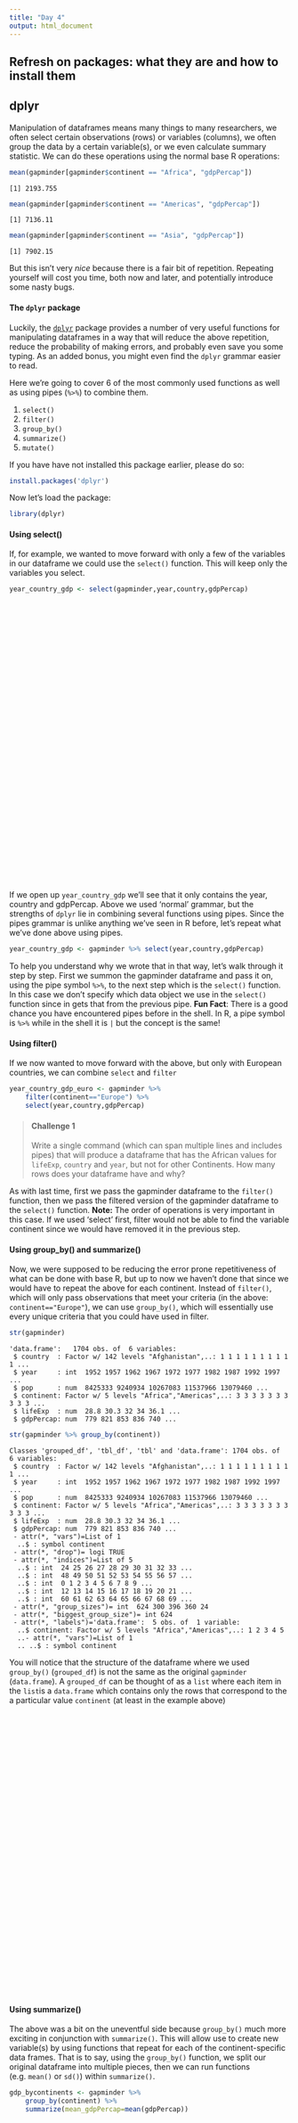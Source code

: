 ```yaml
---
title: "Day 4"
output: html_document
---
```


## Refresh on packages: what they are and how to install them

## dplyr

Manipulation of dataframes means many things to many researchers, we often select certain observations (rows) or variables (columns), we often group the data by a certain variable(s), or we even calculate summary statistic. We can do these operations using the normal base R operations:


~~~{.r}
mean(gapminder[gapminder$continent == "Africa", "gdpPercap"])
~~~



~~~{.output}
[1] 2193.755

~~~



~~~{.r}
mean(gapminder[gapminder$continent == "Americas", "gdpPercap"])
~~~



~~~{.output}
[1] 7136.11

~~~



~~~{.r}
mean(gapminder[gapminder$continent == "Asia", "gdpPercap"])
~~~



~~~{.output}
[1] 7902.15

~~~

But this isn't very *nice* because there is a fair bit of repetition. Repeating yourself will cost you time, both now and later, and potentially introduce some nasty bugs.

#### The `dplyr` package

Luckily, the [`dplyr`](https://cran.r-project.org/web/packages/dplyr/dplyr.pdf) package provides a number of very useful functions for manipulating dataframes in a way that will reduce the above repetition, reduce the probability of making errors, and probably even save you some typing. As an added bonus, you might even find the `dplyr` grammar easier to read.

Here we're going to cover 6 of the most commonly used functions as well as using pipes (`%>%`) to combine them. 

1. `select()`
2. `filter()`
3. `group_by()`
4. `summarize()`
5. `mutate()`

If you have have not installed this package earlier, please do so:


~~~{.r}
install.packages('dplyr')
~~~

Now let's load the package:


~~~{.r}
library(dplyr)
~~~

#### Using select()

If, for example, we wanted to move forward with only a few of the variables in our dataframe we could use the `select()` function. This will keep only the variables you select.


~~~{.r}
year_country_gdp <- select(gapminder,year,country,gdpPercap)
~~~

<!--html_preserve--><div id="htmlwidget-8169" style="width:504px;height:504px;" class="grViz"></div>
<script type="application/json" data-for="htmlwidget-8169">{ "x": {
 "diagram": "digraph html {\n    table1 [shape=none, margin=0,label=<\n    <TABLE BORDER=\"0\" CELLBORDER=\"0\" CELLSPACING=\"1\" CELLPADDING=\"6\">\n        <TR>\n            <TD PORT=\"f0\" BGCOLOR=\"#FF0000\" CELLPADDING=\"0\">a</TD>\n            <TD BGCOLOR=\"#FF7400\" CELLPADDING=\"0\">b</TD>\n            <TD PORT=\"f1\" BGCOLOR=\"#009999\" CELLPADDING=\"0\">c</TD>\n            <TD BGCOLOR=\"#00CC00\" CELLPADDING=\"0\">d</TD>\n        </TR>\n        \n        <TR>\n            <TD BGCOLOR=\"#FF0000\"></TD>\n            <TD BGCOLOR=\"#FF7400\"></TD>\n            <TD BGCOLOR=\"#009999\"></TD>\n            <TD BGCOLOR=\"#00CC00\"></TD>\n        </TR>\n        \n        <TR>\n            <TD BGCOLOR=\"#FF0000\"></TD>\n            <TD BGCOLOR=\"#FF7400\"></TD>\n            <TD BGCOLOR=\"#009999\"></TD>\n            <TD BGCOLOR=\"#00CC00\"></TD>\n        </TR>\n        \n        <TR>\n            <TD BGCOLOR=\"#FF0000\"></TD>\n            <TD BGCOLOR=\"#FF7400\"></TD>\n            <TD BGCOLOR=\"#009999\"></TD>\n            <TD BGCOLOR=\"#00CC00\"></TD>\n        </TR>\n    </TABLE>>];\n\n    table2 [shape=none, margin=0, label=<\n    <TABLE BORDER=\"0\" CELLBORDER=\"0\" CELLSPACING=\"1\" CELLPADDING=\"6\">\n        <TR>\n            <TD PORT=\"f0\" BGCOLOR=\"#FF0000\" CELLPADDING=\"0\">a</TD>\n            <TD PORT=\"f1\" BGCOLOR=\"#009999\" CELLPADDING=\"0\">c</TD>\n        </TR>\n        \n        <TR>\n            <TD BGCOLOR=\"#FF0000\"></TD>\n            <TD BGCOLOR=\"#009999\"></TD>\n        </TR>\n        \n        <TR>\n            <TD BGCOLOR=\"#FF0000\"></TD>\n            <TD BGCOLOR=\"#009999\"></TD>\n        </TR>\n        \n        <TR>\n            <TD BGCOLOR=\"#FF0000\"></TD>\n            <TD BGCOLOR=\"#009999\"></TD>\n        </TR>\n    </TABLE>>];\n   \n    table1:f1 -> table2:f1 \n    table1:f0 -> table2:f0\n\n    subgraph {\n        rank = same; table1; table2;\n    }\n    \n\n    labelloc=\"t\";\n    label=\"select(data.frame,a,c)\";\n}\n",
"config": {
 "engine": "dot",
"options": null 
} 
},"evals": [  ] }</script><!--/html_preserve-->

If we open up `year_country_gdp` we'll see that it only contains the year, country and gdpPercap. Above we used 'normal' grammar, but the strengths of `dplyr` lie in combining several functions using pipes. Since the pipes grammar is unlike anything we've seen in R before, let's repeat what we've done above using pipes.


~~~{.r}
year_country_gdp <- gapminder %>% select(year,country,gdpPercap)
~~~

To help you understand why we wrote that in that way, let's walk through it step by step. First we summon the gapminder dataframe and pass it on, using the pipe symbol `%>%`, to the next step which is the `select()` function. In this case we don't specify which data object we use in the `select()` function since in gets that from the previous pipe. **Fun Fact**: There is a good chance you have encountered pipes before in the shell. In R, a pipe symbol is `%>%` while in the shell it is `|` but the concept is the same!

#### Using filter()

If we now wanted to move forward with the above, but only with European countries, we can combine `select` and `filter`


~~~{.r}
year_country_gdp_euro <- gapminder %>%
    filter(continent=="Europe") %>%
    select(year,country,gdpPercap)
~~~

> #### Challenge 1 {.challenge}
>
> Write a single command (which can span multiple lines and includes pipes) that will produce a dataframe that has the African values for `lifeExp`, `country` and `year`, but not for other Continents. 
>How many rows does your dataframe have and why?
>


As with last time, first we pass the gapminder dataframe to the `filter()` function, then we pass the filtered version of the gapminder dataframe to the `select()` function. **Note:** The order of operations is very important in this case. If we used 'select' first, filter would not be able to find the variable continent since we would have removed it in the previous step.

#### Using group_by() and summarize()

Now, we were supposed to be reducing the error prone repetitiveness of what can be done with base R, but up to now we haven't done that since we would have to repeat the above for each continent. Instead of `filter()`, which will only pass observations that meet your criteria (in the above: `continent=="Europe"`), we can use `group_by()`, which will essentially use every unique criteria that you could have used in filter.


~~~{.r}
str(gapminder)
~~~



~~~{.output}
'data.frame':	1704 obs. of  6 variables:
 $ country  : Factor w/ 142 levels "Afghanistan",..: 1 1 1 1 1 1 1 1 1 1 ...
 $ year     : int  1952 1957 1962 1967 1972 1977 1982 1987 1992 1997 ...
 $ pop      : num  8425333 9240934 10267083 11537966 13079460 ...
 $ continent: Factor w/ 5 levels "Africa","Americas",..: 3 3 3 3 3 3 3 3 3 3 ...
 $ lifeExp  : num  28.8 30.3 32 34 36.1 ...
 $ gdpPercap: num  779 821 853 836 740 ...

~~~



~~~{.r}
str(gapminder %>% group_by(continent))
~~~



~~~{.output}
Classes 'grouped_df', 'tbl_df', 'tbl' and 'data.frame':	1704 obs. of  6 variables:
 $ country  : Factor w/ 142 levels "Afghanistan",..: 1 1 1 1 1 1 1 1 1 1 ...
 $ year     : int  1952 1957 1962 1967 1972 1977 1982 1987 1992 1997 ...
 $ pop      : num  8425333 9240934 10267083 11537966 13079460 ...
 $ continent: Factor w/ 5 levels "Africa","Americas",..: 3 3 3 3 3 3 3 3 3 3 ...
 $ lifeExp  : num  28.8 30.3 32 34 36.1 ...
 $ gdpPercap: num  779 821 853 836 740 ...
 - attr(*, "vars")=List of 1
  ..$ : symbol continent
 - attr(*, "drop")= logi TRUE
 - attr(*, "indices")=List of 5
  ..$ : int  24 25 26 27 28 29 30 31 32 33 ...
  ..$ : int  48 49 50 51 52 53 54 55 56 57 ...
  ..$ : int  0 1 2 3 4 5 6 7 8 9 ...
  ..$ : int  12 13 14 15 16 17 18 19 20 21 ...
  ..$ : int  60 61 62 63 64 65 66 67 68 69 ...
 - attr(*, "group_sizes")= int  624 300 396 360 24
 - attr(*, "biggest_group_size")= int 624
 - attr(*, "labels")='data.frame':	5 obs. of  1 variable:
  ..$ continent: Factor w/ 5 levels "Africa","Americas",..: 1 2 3 4 5
  ..- attr(*, "vars")=List of 1
  .. ..$ : symbol continent

~~~
You will notice that the structure of the dataframe where we used `group_by()` (`grouped_df`) is not the same as the original `gapminder` (`data.frame`). A `grouped_df` can be thought of as a `list` where each item in the `list`is a `data.frame` which contains only the rows that correspond to the a particular value `continent` (at least in the example above)

<!--html_preserve--><div id="htmlwidget-9968" style="width:504px;height:504px;" class="grViz"></div>
<script type="application/json" data-for="htmlwidget-9968">{ "x": {
 "diagram": "digraph html {\n    table1 [shape=none, margin=0,label=<\n    <TABLE BORDER=\"0\" CELLBORDER=\"0\" CELLSPACING=\"1\" CELLPADDING=\"6\">\n        <TR>\n            <TD BGCOLOR=\"#FF0000\" CELLPADDING=\"0\">a</TD>\n            <TD BGCOLOR=\"#FF7400\" CELLPADDING=\"0\">b</TD>\n            <TD BGCOLOR=\"#009999\" CELLPADDING=\"0\">c</TD>\n            <TD BGCOLOR=\"#00CC00\" CELLPADDING=\"0\">d</TD>\n        </TR>\n        \n        <TR>\n            <TD BGCOLOR=\"#FF0000\" CELLPADDING=\"0\">1</TD>\n            <TD BGCOLOR=\"#FF7400\"></TD>\n            <TD BGCOLOR=\"#009999\"></TD>\n            <TD PORT=\"f0\" BGCOLOR=\"#00CC00\"></TD>\n        </TR>\n        \n        <TR>\n            <TD BGCOLOR=\"#FF0000\" CELLPADDING=\"0\">1</TD>\n            <TD BGCOLOR=\"#FF7400\"></TD>\n            <TD BGCOLOR=\"#009999\"></TD>\n            <TD BGCOLOR=\"#00CC00\"></TD>\n        </TR>\n        \n        <TR>\n            <TD BGCOLOR=\"#FF0000\" CELLPADDING=\"0\">2</TD>\n            <TD BGCOLOR=\"#FF7400\"></TD>\n            <TD BGCOLOR=\"#009999\"></TD>\n            <TD PORT=\"f1\" BGCOLOR=\"#00CC00\"></TD>\n        </TR>\n        \n        <TR>\n            <TD BGCOLOR=\"#FF0000\" CELLPADDING=\"0\">2</TD>\n            <TD BGCOLOR=\"#FF7400\"></TD>\n            <TD BGCOLOR=\"#009999\"></TD>\n            <TD BGCOLOR=\"#00CC00\"></TD>\n        </TR>\n        \n        <TR>\n            <TD BGCOLOR=\"#FF0000\" CELLPADDING=\"0\">3</TD>\n            <TD BGCOLOR=\"#FF7400\"></TD>\n            <TD BGCOLOR=\"#009999\"></TD>\n            <TD PORT=\"f2\" BGCOLOR=\"#00CC00\"></TD>\n        </TR>\n        \n        <TR>\n            <TD BGCOLOR=\"#FF0000\" CELLPADDING=\"0\">3</TD>\n            <TD BGCOLOR=\"#FF7400\"></TD>\n            <TD BGCOLOR=\"#009999\"></TD>\n            <TD BGCOLOR=\"#00CC00\"></TD>\n        </TR>\n    </TABLE>>];\ntable2 [shape=none, margin=0,label=<\n    <TABLE BORDER=\"0\" CELLBORDER=\"0\" CELLSPACING=\"1\" CELLPADDING=\"6\">\n        <TR>\n            <TD BGCOLOR=\"#FF0000\" CELLPADDING=\"0\">a</TD>\n            <TD BGCOLOR=\"#FF7400\" CELLPADDING=\"0\">b</TD>\n            <TD BGCOLOR=\"#009999\" CELLPADDING=\"0\">c</TD>\n            <TD BGCOLOR=\"#00CC00\" CELLPADDING=\"0\">d</TD>\n        </TR>\n        \n        <TR>\n            <TD PORT=\"f0\" BGCOLOR=\"#FF0000\" CELLPADDING=\"0\">1</TD>\n            <TD BGCOLOR=\"#FF7400\"></TD>\n            <TD BGCOLOR=\"#009999\"></TD>\n            <TD BGCOLOR=\"#00CC00\"></TD>\n        </TR>\n        \n        <TR>\n            <TD BGCOLOR=\"#FF0000\" CELLPADDING=\"0\">1</TD>\n            <TD BGCOLOR=\"#FF7400\"></TD>\n            <TD BGCOLOR=\"#009999\"></TD>\n            <TD BGCOLOR=\"#00CC00\"></TD>\n        </TR>\n\n    </TABLE>>];\ntable3 [shape=none, margin=0,label=<\n    <TABLE BORDER=\"0\" CELLBORDER=\"0\" CELLSPACING=\"1\" CELLPADDING=\"6\">\n        <TR>\n            <TD BGCOLOR=\"#FF0000\" CELLPADDING=\"0\">a</TD>\n            <TD BGCOLOR=\"#FF7400\" CELLPADDING=\"0\">b</TD>\n            <TD BGCOLOR=\"#009999\" CELLPADDING=\"0\">c</TD>\n            <TD BGCOLOR=\"#00CC00\" CELLPADDING=\"0\">d</TD>\n        </TR>\n\n        <TR>\n            <TD PORT=\"f1\" BGCOLOR=\"#FF0000\" CELLPADDING=\"0\">2</TD>\n            <TD BGCOLOR=\"#FF7400\"></TD>\n            <TD BGCOLOR=\"#009999\"></TD>\n            <TD BGCOLOR=\"#00CC00\"></TD>\n        </TR>\n        \n        <TR>\n            <TD BGCOLOR=\"#FF0000\" CELLPADDING=\"0\">2</TD>\n            <TD BGCOLOR=\"#FF7400\"></TD>\n            <TD BGCOLOR=\"#009999\"></TD>\n            <TD BGCOLOR=\"#00CC00\"></TD>\n        </TR>\n    </TABLE>>];\ntable4 [shape=none, margin=0,label=<\n    <TABLE BORDER=\"0\" CELLBORDER=\"0\" CELLSPACING=\"1\" CELLPADDING=\"6\">\n        <TR>\n            <TD BGCOLOR=\"#FF0000\" CELLPADDING=\"0\">a</TD>\n            <TD BGCOLOR=\"#FF7400\" CELLPADDING=\"0\">b</TD>\n            <TD BGCOLOR=\"#009999\" CELLPADDING=\"0\">c</TD>\n            <TD BGCOLOR=\"#00CC00\" CELLPADDING=\"0\">d</TD>\n        </TR>\n        \n        <TR>\n            <TD PORT=\"f2\" BGCOLOR=\"#FF0000\" CELLPADDING=\"0\">3</TD>\n            <TD BGCOLOR=\"#FF7400\"></TD>\n            <TD BGCOLOR=\"#009999\"></TD>\n            <TD BGCOLOR=\"#00CC00\"></TD>\n        </TR>\n        \n        <TR>\n            <TD BGCOLOR=\"#FF0000\" CELLPADDING=\"0\">3</TD>\n            <TD BGCOLOR=\"#FF7400\"></TD>\n            <TD BGCOLOR=\"#009999\"></TD>\n            <TD BGCOLOR=\"#00CC00\"></TD>\n        </TR>\n    </TABLE>>];\n\n   \n   \n    table1:f0 -> table2:f0 \n    table1:f1 -> table3:f1\n    table1:f2 -> table4:f2\n\n    subgraph {\n        rank = same; table1; table2; table3 ;table4;\n    }\n    subgraph {\n        table2\n        table3\n        table4\n    }\n\n    labelloc=\"t\";\n    label=\"gapminder %>% group_by(a)\";\n}\n",
"config": {
 "engine": "dot",
"options": null 
} 
},"evals": [  ] }</script><!--/html_preserve-->
#### Using summarize()

The above was a bit on the uneventful side because `group_by()` much more exciting in conjunction with `summarize()`. This will allow use to create new variable(s) by using functions that repeat for each of the continent-specific data frames. That is to say, using the `group_by()` function, we split our original dataframe into multiple pieces, then we can run functions (e.g. `mean()` or `sd()`) within `summarize()`.


~~~{.r}
gdp_bycontinents <- gapminder %>%
    group_by(continent) %>%
    summarize(mean_gdpPercap=mean(gdpPercap))
~~~

<!--html_preserve--><div id="htmlwidget-1806" style="width:504px;height:504px;" class="grViz"></div>
<script type="application/json" data-for="htmlwidget-1806">{ "x": {
 "diagram": "digraph html {\n    table1 [shape=none, margin=0,label=<\n    <TABLE BORDER=\"0\" CELLBORDER=\"0\" CELLSPACING=\"1\" CELLPADDING=\"6\">\n        <TR>\n            <TD BGCOLOR=\"#FF0000\" CELLPADDING=\"0\">a</TD>\n            <TD BGCOLOR=\"#FF7400\" CELLPADDING=\"0\">b</TD>\n            <TD BGCOLOR=\"#009999\" CELLPADDING=\"0\">c</TD>\n            <TD BGCOLOR=\"#00CC00\" CELLPADDING=\"0\">d</TD>\n        </TR>\n        \n        <TR>\n            <TD BGCOLOR=\"#FF0000\" CELLPADDING=\"0\">1</TD>\n            <TD BGCOLOR=\"#FF7400\"></TD>\n            <TD BGCOLOR=\"#009999\"></TD>\n            <TD PORT=\"f0\" BGCOLOR=\"#00CC00\"></TD>\n        </TR>\n        \n        <TR>\n            <TD BGCOLOR=\"#FF0000\" CELLPADDING=\"0\">1</TD>\n            <TD BGCOLOR=\"#FF7400\"></TD>\n            <TD BGCOLOR=\"#009999\"></TD>\n            <TD BGCOLOR=\"#00CC00\"></TD>\n        </TR>\n        \n        <TR>\n            <TD BGCOLOR=\"#FF0000\" CELLPADDING=\"0\">2</TD>\n            <TD BGCOLOR=\"#FF7400\"></TD>\n            <TD BGCOLOR=\"#009999\"></TD>\n            <TD PORT=\"f1\" BGCOLOR=\"#00CC00\"></TD>\n        </TR>\n        \n        <TR>\n            <TD BGCOLOR=\"#FF0000\" CELLPADDING=\"0\">2</TD>\n            <TD BGCOLOR=\"#FF7400\"></TD>\n            <TD BGCOLOR=\"#009999\"></TD>\n            <TD BGCOLOR=\"#00CC00\"></TD>\n        </TR>\n        \n        <TR>\n            <TD BGCOLOR=\"#FF0000\" CELLPADDING=\"0\">3</TD>\n            <TD BGCOLOR=\"#FF7400\"></TD>\n            <TD BGCOLOR=\"#009999\"></TD>\n            <TD PORT=\"f2\" BGCOLOR=\"#00CC00\"></TD>\n        </TR>\n        \n        <TR>\n            <TD BGCOLOR=\"#FF0000\" CELLPADDING=\"0\">3</TD>\n            <TD BGCOLOR=\"#FF7400\"></TD>\n            <TD BGCOLOR=\"#009999\"></TD>\n            <TD BGCOLOR=\"#00CC00\"></TD>\n        </TR>\n    </TABLE>>];\n\ntable2 [shape=none, margin=0,label=<\n    <TABLE BORDER=\"0\" CELLBORDER=\"0\" CELLSPACING=\"1\" CELLPADDING=\"6\">\n        <TR>\n            <TD PORT=\"f0\" BGCOLOR=\"#FF0000\" CELLPADDING=\"0\">a</TD>\n            <TD BGCOLOR=\"#FF7400\" CELLPADDING=\"0\">b</TD>\n            <TD BGCOLOR=\"#009999\" CELLPADDING=\"0\">c</TD>\n            <TD BGCOLOR=\"#00CC00\" CELLPADDING=\"0\">d</TD>\n        </TR>\n        \n        <TR>\n            <TD BGCOLOR=\"#FF0000\" CELLPADDING=\"0\">1</TD>\n            <TD BGCOLOR=\"#FF7400\"></TD>\n            <TD BGCOLOR=\"#009999\"></TD>\n            <TD BGCOLOR=\"#00CC00\"></TD>\n        </TR>\n        \n        <TR>\n            <TD PORT=\"f3\" BGCOLOR=\"#FF0000\" CELLPADDING=\"0\">1</TD>\n            <TD BGCOLOR=\"#FF7400\"></TD>\n            <TD BGCOLOR=\"#009999\"></TD>\n            <TD BGCOLOR=\"#00CC00\"></TD>\n        </TR>\n\n    </TABLE>>];\n\ntable3 [shape=none, margin=0,label=<\n    <TABLE BORDER=\"0\" CELLBORDER=\"0\" CELLSPACING=\"1\" CELLPADDING=\"6\">\n        <TR>\n            <TD PORT=\"f1\" BGCOLOR=\"#FF0000\" CELLPADDING=\"0\">a</TD>\n            <TD BGCOLOR=\"#FF7400\" CELLPADDING=\"0\">b</TD>\n            <TD BGCOLOR=\"#009999\" CELLPADDING=\"0\">c</TD>\n            <TD BGCOLOR=\"#00CC00\" CELLPADDING=\"0\">d</TD>\n        </TR>\n\n        <TR>\n            <TD BGCOLOR=\"#FF0000\" CELLPADDING=\"0\">2</TD>\n            <TD BGCOLOR=\"#FF7400\"></TD>\n            <TD BGCOLOR=\"#009999\"></TD>\n            <TD BGCOLOR=\"#00CC00\"></TD>\n        </TR>\n        \n        <TR>\n            <TD PORT=\"f3\" BGCOLOR=\"#FF0000\" CELLPADDING=\"0\">2</TD>\n            <TD BGCOLOR=\"#FF7400\"></TD>\n            <TD BGCOLOR=\"#009999\"></TD>\n            <TD BGCOLOR=\"#00CC00\"></TD>\n        </TR>\n    </TABLE>>];\n\ntable4 [shape=none, margin=0,label=<\n    <TABLE BORDER=\"0\" CELLBORDER=\"0\" CELLSPACING=\"1\" CELLPADDING=\"6\">\n        <TR>\n            <TD PORT=\"f2\" BGCOLOR=\"#FF0000\" CELLPADDING=\"0\">a</TD>\n            <TD BGCOLOR=\"#FF7400\" CELLPADDING=\"0\">b</TD>\n            <TD BGCOLOR=\"#009999\" CELLPADDING=\"0\">c</TD>\n            <TD BGCOLOR=\"#00CC00\" CELLPADDING=\"0\">d</TD>\n        </TR>\n        \n        <TR>\n            <TD BGCOLOR=\"#FF0000\" CELLPADDING=\"0\">3</TD>\n            <TD BGCOLOR=\"#FF7400\"></TD>\n            <TD BGCOLOR=\"#009999\"></TD>\n            <TD BGCOLOR=\"#00CC00\"></TD>\n        </TR>\n        \n        <TR>\n            <TD PORT=\"f3\" BGCOLOR=\"#FF0000\" CELLPADDING=\"0\">3</TD>\n            <TD BGCOLOR=\"#FF7400\"></TD>\n            <TD BGCOLOR=\"#009999\"></TD>\n            <TD BGCOLOR=\"#00CC00\"></TD>\n        </TR>\n    </TABLE>>];\n\n    table5 [shape=none, margin=0,label=<\n    <TABLE BORDER=\"0\" CELLBORDER=\"0\" CELLSPACING=\"1\" CELLPADDING=\"6\">\n        <TR>\n            <TD BGCOLOR=\"#FF0000\" CELLPADDING=\"0\">a</TD>\n            <TD BGCOLOR=\"#FF7400\" CELLPADDING=\"0\">mean_b</TD>\n        </TR>\n        \n        <TR>\n            <TD PORT=\"f0\" BGCOLOR=\"#FF0000\" CELLPADDING=\"0\">1</TD>\n            <TD BGCOLOR=\"#FF7400\"></TD>\n        </TR>\n       \n        <TR>\n            <TD PORT=\"f1\" BGCOLOR=\"#FF0000\" CELLPADDING=\"0\">2</TD>\n            <TD BGCOLOR=\"#FF7400\"></TD>\n        </TR>\n        \n        <TR>\n            <TD PORT=\"f2\" BGCOLOR=\"#FF0000\" CELLPADDING=\"0\">3</TD>\n            <TD BGCOLOR=\"#FF7400\"></TD>\n        </TR>\n        \n    </TABLE>>];\n   \n   \n    table1:f0 -> table2:f0 \n    table1:f1 -> table3:f1\n    table1:f2 -> table4:f2\n    table2:f3 -> table5:f0 \n    table3:f3 -> table5:f1\n    table4:f3 -> table5:f2\n    subgraph {\n        rank = same; table1; table2; table3 ; table4;\n    }\n    subgraph {\n        table2\n        table3\n        table4\n    }\n\n    labelloc=\"t\";\n    label=\"gapminder %>% group_by(a) %>% summarize(mean_b=mean(b))\";\n}\n",
"config": {
 "engine": "dot",
"options": null 
} 
},"evals": [  ] }</script><!--/html_preserve-->

That allowed us to calculate the mean gdpPercap for each continent, but it gets even better.

> #### Challenge 2 {.challenge}
>
> Calculate the average life expectancy per country. Which had the longest life expectancy and which had the shortest life expectancy?
>

The function `group_by()` allows us to group by multiple variables. Let's group by `year` and `continent`



~~~{.r}
gdp_bycontinents_byyear <- gapminder %>%
    group_by(continent,year) %>%
    summarize(mean_gdpPercap=mean(gdpPercap))
~~~

That is already quite powerful, but it gets even better! You're not limited to defining 1 new variable in `summarize()`.


~~~{.r}
gdp_pop_bycontinents_byyear <- gapminder %>%
    group_by(continent,year) %>%
    summarize(mean_gdpPercap=mean(gdpPercap),
              sd_gdpPercap=sd(gdpPercap),
              mean_pop=mean(pop),
              sd_pop=sd(pop))
~~~

#### Using mutate()

We can also create new variables prior to (or even after) summarizing information using `mutate()`.

~~~{.r}
gdp_pop_bycontinents_byyear <- gapminder %>%
    mutate(gdp_billion=gdpPercap*pop/10^9) %>%
    group_by(continent,year) %>%
    summarize(mean_gdpPercap=mean(gdpPercap),
              sd_gdpPercap=sd(gdpPercap),
              mean_pop=mean(pop),
              sd_pop=sd(pop),
              mean_pop=mean(pop),
              sd_pop=sd(pop))
~~~






> #### Advanced Challenge {.challenge}
> Calculate the average life expectancy in 2002 of 2 randomly selected countries for each continent. Then arrange the continent names in reverse order.
> **Hint:** Use the `dplyr` functions `arrange()` and `sample_n()`, they have similar syntax to other dplyr functions.
>

> #### Solution to Challenge 1 {.challenge}
>
>~~~{.r}
>year_country_lifeExp_Africa <- gapminder %>%
>                            filter(continent=="Africa") %>%
>                            select(year,country,lifeExp)
>~~~

> #### Solution to Challenge 2 {.challenge}
>
>~~~{.r}
>lifeExp_bycountry <- gapminder %>%
>    group_by(country) %>%
>    summarize(mean_lifeExp=mean(lifeExp))
>~~~

> #### Solution to Advanced Challenge {.challenge}
>
>~~~{.r}
>lifeExp_2countries_bycontinents <- gapminder %>% 
>    filter(year==2002) %>%
>    group_by(continent) %>%
>    sample_n(2) %>%
>    summarize(mean_lifeExp=mean(lifeExp)) %>%
>    arrange(desc(mean_lifeExp))
>~~~

#### Other great resources
[Data Wrangling Cheat sheet](https://www.rstudio.com/wp-content/uploads/2015/02/data-wrangling-cheatsheet.pdf)
[Introduction to dplyr](https://cran.rstudio.com/web/packages/dplyr/vignettes/introduction.html)

## tidyr

Researchers often want to manipulate their data from the 'wide' to the 'long' format, or vice-versa. The 'long' format is where:

 - each column is a variable
 - each row is an observation

In the 'long' format, you usually have 1 column for the observed variable and the other columns are ID variables.


For the 'wide' format each row is often a site/subject/patient and you have multiple observation variables containing the same type of data. These can be either repeated observations over time, or observation of multiple variables (or a mix of both). You may find data input may be simpler or some other applications may prefer the 'wide' format. However, many of `R`'s functions have been designed assuming you have 'long' format data. This tutorial will help you efficiently transform your data regardless of original format.


<!--html_preserve--><div id="htmlwidget-9753" style="width:504px;height:504px;" class="grViz"></div>
<script type="application/json" data-for="htmlwidget-9753">{ "x": {
 "diagram": "digraph html {\n\n    table1 [shape=none, margin=0, label=<\n       <TABLE BORDER=\"0\" CELLBORDER=\"0\" CELLSPACING=\"1\" CELLPADDING=\"6\">\n        <TR>\n            <TD BGCOLOR=\"#FF0000\" CELLPADDING=\"0\">ID</TD>\n            <TD BGCOLOR=\"#FF7400\" CELLPADDING=\"0\">a1</TD>\n            <TD BGCOLOR=\"#009999\" CELLPADDING=\"0\">a2</TD>\n            <TD BGCOLOR=\"#00CC00\" CELLPADDING=\"0\">a3</TD>\n        </TR>\n        \n        <TR>\n            <TD BGCOLOR=\"#FF0000\"></TD>\n            <TD BGCOLOR=\"#FF7400\"></TD>\n            <TD BGCOLOR=\"#009999\"></TD>\n            <TD BGCOLOR=\"#00CC00\"></TD>\n        </TR>\n        \n        <TR>\n            <TD BGCOLOR=\"#FF0000\"></TD>\n            <TD BGCOLOR=\"#FF7400\"></TD>\n            <TD BGCOLOR=\"#009999\"></TD>\n            <TD BGCOLOR=\"#00CC00\"></TD>\n        </TR>\n        \n        <TR>\n            <TD BGCOLOR=\"#FF0000\"></TD>\n            <TD BGCOLOR=\"#FF7400\"></TD>\n            <TD BGCOLOR=\"#009999\"></TD>\n            <TD BGCOLOR=\"#00CC00\"></TD>\n        </TR>\n    </TABLE>>];\n\ntable2 [shape=none, margin=0,label=<\n    <TABLE BORDER=\"0\" CELLBORDER=\"0\" CELLSPACING=\"1\" CELLPADDING=\"6\">\n        <TR>\n            <TD BGCOLOR=\"#FF0000\" CELLPADDING=\"0\">ID</TD>\n            <TD BGCOLOR=\"#FF0000\" CELLPADDING=\"0\">ID2</TD>\n            <TD BGCOLOR=\"#FF0000\" CELLPADDING=\"0\">A</TD>\n        </TR>\n        \n        <TR>\n            <TD BGCOLOR=\"#FF0000\">1</TD>\n            <TD BGCOLOR=\"#FF7400\">a1</TD>\n            <TD BGCOLOR=\"#FF7400\"></TD>\n        </TR>\n        \n        <TR>\n            <TD BGCOLOR=\"#FF0000\">2</TD>\n            <TD BGCOLOR=\"#FF7400\">a1</TD>\n            <TD BGCOLOR=\"#FF7400\"></TD>\n        </TR>\n        \n        <TR>\n            <TD BGCOLOR=\"#FF0000\">3</TD>\n            <TD BGCOLOR=\"#FF7400\">a1</TD>\n            <TD BGCOLOR=\"#FF7400\"></TD>\n        </TR>\n\n        <TR>\n            <TD BGCOLOR=\"#FF0000\">1</TD>\n            <TD BGCOLOR=\"#009999\">a2</TD>\n            <TD BGCOLOR=\"#009999\"></TD>\n        </TR>\n        \n        <TR>\n            <TD BGCOLOR=\"#FF0000\">2</TD>\n            <TD BGCOLOR=\"#009999\">a2</TD>\n            <TD BGCOLOR=\"#009999\"></TD>\n        </TR>\n        \n        <TR>\n            <TD BGCOLOR=\"#FF0000\">3</TD>\n            <TD BGCOLOR=\"#009999\">a2</TD>\n            <TD BGCOLOR=\"#009999\"></TD>\n        </TR>\n\n        <TR>\n            <TD BGCOLOR=\"#FF0000\">1</TD>\n            <TD BGCOLOR=\"#00CC00\">a3</TD>\n            <TD BGCOLOR=\"#00CC00\"></TD>\n        </TR>\n        \n        <TR>\n            <TD BGCOLOR=\"#FF0000\">2</TD>\n            <TD BGCOLOR=\"#00CC00\">a3</TD>\n            <TD BGCOLOR=\"#00CC00\"></TD>\n        </TR>\n        \n        <TR>\n            <TD BGCOLOR=\"#FF0000\">3</TD>\n            <TD BGCOLOR=\"#00CC00\">a3</TD>\n            <TD BGCOLOR=\"#00CC00\"></TD>\n        </TR>\n    </TABLE>>];\n   \n    subgraph {\n        rank = same; table1; table2;\n    }\n    \n\n    labelloc=\"t\";\n    label=\"wide      vs      long\";\n}\n",
"config": {
 "engine": "dot",
"options": null 
} 
},"evals": [  ] }</script><!--/html_preserve-->

These data formats mainly affect readability. For humans, the wide format is often more intuitive since we can often see more of the data on the screen due to it's shape. However, the long format is more machine readable and is closer to the formating of databases. The ID variables in our dataframes are similar to the fields in a database and observed variables are like the database values.

###Getting started
First install the packages if you haven't already done so (you probably installed dplyr in the previous lesson):

~~~{.r}
#install.packages("tidyr")
#install.packages("dplyr")
~~~

Load the packages

~~~{.r}
library("tidyr")
library("dplyr")
~~~

First, lets look at the structure of our original gapminder dataframe:

~~~{.r}
str(gapminder)
~~~



~~~{.output}
'data.frame':	1704 obs. of  6 variables:
 $ country  : chr  "Afghanistan" "Afghanistan" "Afghanistan" "Afghanistan" ...
 $ year     : int  1952 1957 1962 1967 1972 1977 1982 1987 1992 1997 ...
 $ pop      : num  8425333 9240934 10267083 11537966 13079460 ...
 $ continent: chr  "Asia" "Asia" "Asia" "Asia" ...
 $ lifeExp  : num  28.8 30.3 32 34 36.1 ...
 $ gdpPercap: num  779 821 853 836 740 ...

~~~

> #### Challenge 1 {.challenge}
>
> Is gapminder a purely long, purely wide, or some intermediate format?
>

Sometimes, as with the gapminder dataset, we have multiple types of observed data. It is somewhere in between the purely 'long' and 'wide' data formats. We have 3 "ID variables" (`continent`, `country`, `year`) and 3 "Observation variables" (`pop`,`lifeExp`,`gdpPercap`). I usually prefer my data in this intermediate format in most cases despite not having ALL observations in 1 column given that all 3 observation variables have different units. There are few operations that would need us to stretch out this dataframe any longer (i.e. 4 ID variables and 1 Observation variable).

While using many of the functions in R, which are often vector based, you usually do not want to do mathematical operations on values with different units. For example, using the purely long format, a single mean for all of the values of population, life expectancy, and GDP would not be meaningful since it would return the mean of values with 3 incompatible units. The solution is that we first manipulate the data either by grouping (see the lesson on `dplyr`), or we change the structure of the dataframe.
**Note:** Some plotting functions in R actually work better in the wide format data.

#### From wide to long format with gather()
Until now, we've been using the nicely formatted original gapminder dataset, but 'real' data (i.e. our own research data) will never be so well organized. Here let's start with the wide format version of the gapminder dataset.


~~~{.r}
str(gap_wide)
~~~



~~~{.output}
'data.frame':	142 obs. of  38 variables:
 $ continent     : chr  "Africa" "Africa" "Africa" "Africa" ...
 $ country       : chr  "Algeria" "Angola" "Benin" "Botswana" ...
 $ gdpPercap_1952: num  2449 3521 1063 851 543 ...
 $ gdpPercap_1957: num  3014 3828 960 918 617 ...
 $ gdpPercap_1962: num  2551 4269 949 984 723 ...
 $ gdpPercap_1967: num  3247 5523 1036 1215 795 ...
 $ gdpPercap_1972: num  4183 5473 1086 2264 855 ...
 $ gdpPercap_1977: num  4910 3009 1029 3215 743 ...
 $ gdpPercap_1982: num  5745 2757 1278 4551 807 ...
 $ gdpPercap_1987: num  5681 2430 1226 6206 912 ...
 $ gdpPercap_1992: num  5023 2628 1191 7954 932 ...
 $ gdpPercap_1997: num  4797 2277 1233 8647 946 ...
 $ gdpPercap_2002: num  5288 2773 1373 11004 1038 ...
 $ gdpPercap_2007: num  6223 4797 1441 12570 1217 ...
 $ lifeExp_1952  : num  43.1 30 38.2 47.6 32 ...
 $ lifeExp_1957  : num  45.7 32 40.4 49.6 34.9 ...
 $ lifeExp_1962  : num  48.3 34 42.6 51.5 37.8 ...
 $ lifeExp_1967  : num  51.4 36 44.9 53.3 40.7 ...
 $ lifeExp_1972  : num  54.5 37.9 47 56 43.6 ...
 $ lifeExp_1977  : num  58 39.5 49.2 59.3 46.1 ...
 $ lifeExp_1982  : num  61.4 39.9 50.9 61.5 48.1 ...
 $ lifeExp_1987  : num  65.8 39.9 52.3 63.6 49.6 ...
 $ lifeExp_1992  : num  67.7 40.6 53.9 62.7 50.3 ...
 $ lifeExp_1997  : num  69.2 41 54.8 52.6 50.3 ...
 $ lifeExp_2002  : num  71 41 54.4 46.6 50.6 ...
 $ lifeExp_2007  : num  72.3 42.7 56.7 50.7 52.3 ...
 $ pop_1952      : num  9279525 4232095 1738315 442308 4469979 ...
 $ pop_1957      : num  10270856 4561361 1925173 474639 4713416 ...
 $ pop_1962      : num  11000948 4826015 2151895 512764 4919632 ...
 $ pop_1967      : num  12760499 5247469 2427334 553541 5127935 ...
 $ pop_1972      : num  14760787 5894858 2761407 619351 5433886 ...
 $ pop_1977      : num  17152804 6162675 3168267 781472 5889574 ...
 $ pop_1982      : num  20033753 7016384 3641603 970347 6634596 ...
 $ pop_1987      : num  23254956 7874230 4243788 1151184 7586551 ...
 $ pop_1992      : num  26298373 8735988 4981671 1342614 8878303 ...
 $ pop_1997      : num  29072015 9875024 6066080 1536536 10352843 ...
 $ pop_2002      : int  31287142 10866106 7026113 1630347 12251209 7021078 15929988 4048013 8835739 614382 ...
 $ pop_2007      : int  33333216 12420476 8078314 1639131 14326203 8390505 17696293 4369038 10238807 710960 ...

~~~

<!--html_preserve--><div id="htmlwidget-3520" style="width:504px;height:504px;" class="grViz"></div>
<script type="application/json" data-for="htmlwidget-3520">{ "x": {
 "diagram": "digraph html {\n\n    table1 [shape=none, margin=0, label=<\n       <TABLE BORDER=\"0\" CELLBORDER=\"0\" CELLSPACING=\"1\" CELLPADDING=\"6\">\n        <TR>\n            <TD BGCOLOR=\"#FF0000\" CELLPADDING=\"0\">continent</TD>\n            <TD BGCOLOR=\"#FF0000\" CELLPADDING=\"0\">country</TD>\n            <TD BGCOLOR=\"#FF0000\" CELLPADDING=\"0\">gdpPercap_1952</TD>\n            <TD BGCOLOR=\"#FF0000\" CELLPADDING=\"0\">gdpPercap_1957</TD>\n            <TD BGCOLOR=\"#FF0000\" CELLPADDING=\"0\">gdpPercap_...</TD>\n            <TD BGCOLOR=\"#FF0000\" CELLPADDING=\"0\">lifeExp_1952</TD>\n            <TD BGCOLOR=\"#FF0000\" CELLPADDING=\"0\">lifeExp_1957</TD>\n            <TD BGCOLOR=\"#FF0000\" CELLPADDING=\"0\">lifeExp_...</TD>\n            <TD BGCOLOR=\"#FF0000\" CELLPADDING=\"0\">pop_1952</TD>\n            <TD BGCOLOR=\"#FF0000\" CELLPADDING=\"0\">pop_1957</TD>\n            <TD BGCOLOR=\"#FF0000\" CELLPADDING=\"0\">pop_...</TD>\n        </TR>\n        \n        <TR>\n            <TD BGCOLOR=\"#218C8D\" CELLPADDING=\"0\">Africa</TD>\n            <TD BGCOLOR=\"#6CCECB\" CELLPADDING=\"0\">Algeria</TD>\n            <TD BGCOLOR=\"#F9E559\" ></TD>\n            <TD BGCOLOR=\"#F9E559\" ></TD>\n            <TD BGCOLOR=\"#F9E559\" ></TD>\n            <TD BGCOLOR=\"#EF7126\" ></TD>\n            <TD BGCOLOR=\"#EF7126\" ></TD>\n            <TD BGCOLOR=\"#EF7126\" ></TD>\n            <TD BGCOLOR=\"#8EDC9D\" ></TD>\n            <TD BGCOLOR=\"#8EDC9D\" ></TD>\n            <TD BGCOLOR=\"#8EDC9D\" ></TD>\n        </TR>\n        \n        <TR>\n            <TD BGCOLOR=\"#218C8D\" CELLPADDING=\"0\">Africa</TD>\n            <TD BGCOLOR=\"#6CCECB\" CELLPADDING=\"0\">Angola</TD>\n            <TD BGCOLOR=\"#F9E559\" ></TD>\n            <TD BGCOLOR=\"#F9E559\" ></TD>\n            <TD BGCOLOR=\"#F9E559\" ></TD>\n            <TD BGCOLOR=\"#EF7126\" ></TD>\n            <TD BGCOLOR=\"#EF7126\" ></TD>\n            <TD BGCOLOR=\"#EF7126\" ></TD>\n            <TD BGCOLOR=\"#8EDC9D\" ></TD>\n            <TD BGCOLOR=\"#8EDC9D\" ></TD>\n            <TD BGCOLOR=\"#8EDC9D\" ></TD>\n        </TR>\n        \n        <TR>\n            <TD BGCOLOR=\"#218C8D\" CELLPADDING=\"0\">...</TD>\n            <TD BGCOLOR=\"#6CCECB\" CELLPADDING=\"0\">...</TD>\n            <TD BGCOLOR=\"#F9E559\" ></TD>\n            <TD BGCOLOR=\"#F9E559\" ></TD>\n            <TD BGCOLOR=\"#F9E559\" ></TD>\n            <TD BGCOLOR=\"#EF7126\" ></TD>\n            <TD BGCOLOR=\"#EF7126\" ></TD>\n            <TD BGCOLOR=\"#EF7126\" ></TD>\n            <TD BGCOLOR=\"#8EDC9D\" ></TD>\n            <TD BGCOLOR=\"#8EDC9D\" ></TD>\n            <TD BGCOLOR=\"#8EDC9D\" ></TD>\n        </TR>\n    </TABLE>>];\n\n    labelloc=\"t\";\n    label=\"wide format\";\n}\n",
"config": {
 "engine": "dot",
"options": null 
} 
},"evals": [  ] }</script><!--/html_preserve-->

The first step towards getting our nice intermediate data format is to first convert from the wide to the long format. The `tidyr` function `gather()` will 'gather' your observation variables into a single variable.


~~~{.r}
gap_long <- gap_wide %>% gather(obstype_year,obs_values,starts_with('pop'),starts_with('lifeExp'),starts_with('gdpPercap'))
str(gap_long)
~~~



~~~{.output}
'data.frame':	5112 obs. of  4 variables:
 $ continent   : chr  "Africa" "Africa" "Africa" "Africa" ...
 $ country     : chr  "Algeria" "Angola" "Benin" "Botswana" ...
 $ obstype_year: Factor w/ 36 levels "pop_1952","pop_1957",..: 1 1 1 1 1 1 1 1 1 1 ...
 $ obs_values  : num  9279525 4232095 1738315 442308 4469979 ...

~~~

Here we have used piping syntax which is similar to what we were doing in the previous lesson with dplyr. In fact, these are compatible and you can use a mix of tidyr and dplyr functions by piping them together

Inside `gather()` we first name the new column for the new ID variable (`obstype_year`), the name for the new amalgamated observation variable (`obs_value`), then the names of the old observation variable. We could have typed out all the observation variables, but as in the `select()` function (see `dplyr` lesson), we can use the `starts_with()` argument to select all variables that starts with the desired character sring. Gather also allows the alternative syntax of using the `-` symbol to identify which variables are not to be gathered (i.e. ID variables)

<!--html_preserve--><div id="htmlwidget-3286" style="width:504px;height:504px;" class="grViz"></div>
<script type="application/json" data-for="htmlwidget-3286">{ "x": {
 "diagram": "digraph html {\n\n    table1 [shape=none, margin=0, label=<\n       <TABLE BORDER=\"0\" CELLBORDER=\"0\" CELLSPACING=\"1\" CELLPADDING=\"6\">\n        <TR>\n            <TD BGCOLOR=\"#FF0000\" CELLPADDING=\"0\">continent</TD>\n            <TD BGCOLOR=\"#FF0000\" CELLPADDING=\"0\">country</TD>\n            <TD BGCOLOR=\"#FF0000\" CELLPADDING=\"0\">obstype_year</TD>\n            <TD BGCOLOR=\"#FF0000\" CELLPADDING=\"0\">obs_value</TD>\n        </TR>\n        \n        <TR>\n            <TD BGCOLOR=\"#218C8D\" CELLPADDING=\"0\">Africa</TD>\n            <TD BGCOLOR=\"#6CCECB\" CELLPADDING=\"0\">Algeria</TD>\n            <TD BGCOLOR=\"#FF0000\" CELLPADDING=\"0\">gdpPercap_1952</TD>\n            <TD BGCOLOR=\"#F9E559\" ></TD>\n        </TR>\n\n        <TR>\n            <TD BGCOLOR=\"#218C8D\" CELLPADDING=\"0\">Africa</TD>\n            <TD BGCOLOR=\"#6CCECB\" CELLPADDING=\"0\">Algeria</TD>\n            <TD BGCOLOR=\"#FF0000\" CELLPADDING=\"0\">gdpPercap_1957</TD>\n            <TD BGCOLOR=\"#F9E559\" ></TD>\n        </TR>\n\n        <TR>\n            <TD BGCOLOR=\"#218C8D\" CELLPADDING=\"0\">Africa</TD>\n            <TD BGCOLOR=\"#6CCECB\" CELLPADDING=\"0\">Algeria</TD>\n            <TD BGCOLOR=\"#FF0000\" CELLPADDING=\"0\">gdpPercap_...</TD>\n            <TD BGCOLOR=\"#F9E559\" ></TD>\n        </TR>\n\n        <TR>\n            <TD BGCOLOR=\"#218C8D\" CELLPADDING=\"0\">Africa</TD>\n            <TD BGCOLOR=\"#6CCECB\" CELLPADDING=\"0\">Algeria</TD>\n            <TD BGCOLOR=\"#FF0000\" CELLPADDING=\"0\">lifeExp_1952</TD>\n            <TD BGCOLOR=\"#EF7126\" ></TD>\n        </TR>\n\n        <TR>\n            <TD BGCOLOR=\"#218C8D\" CELLPADDING=\"0\">Africa</TD>\n            <TD BGCOLOR=\"#6CCECB\" CELLPADDING=\"0\">Algeria</TD>\n            <TD BGCOLOR=\"#FF0000\" CELLPADDING=\"0\">lifeExp_1957</TD>\n            <TD BGCOLOR=\"#EF7126\" ></TD>\n        </TR>\n\n        <TR>\n            <TD BGCOLOR=\"#218C8D\" CELLPADDING=\"0\">Africa</TD>\n            <TD BGCOLOR=\"#6CCECB\" CELLPADDING=\"0\">Algeria</TD>\n            <TD BGCOLOR=\"#FF0000\" CELLPADDING=\"0\">lifeExp_...</TD>\n            <TD BGCOLOR=\"#EF7126\" ></TD>\n        </TR>\n\n        <TR>\n            <TD BGCOLOR=\"#218C8D\" CELLPADDING=\"0\">Africa</TD>\n            <TD BGCOLOR=\"#6CCECB\" CELLPADDING=\"0\">Algeria</TD>\n            <TD BGCOLOR=\"#FF0000\" CELLPADDING=\"0\">pop_1952</TD>\n            <TD BGCOLOR=\"#8EDC9D\" ></TD>\n        </TR>\n\n        <TR>\n            <TD BGCOLOR=\"#218C8D\" CELLPADDING=\"0\">Africa</TD>\n            <TD BGCOLOR=\"#6CCECB\" CELLPADDING=\"0\">Algeria</TD>\n            <TD BGCOLOR=\"#FF0000\" CELLPADDING=\"0\">pop_1957</TD>\n            <TD BGCOLOR=\"#8EDC9D\" ></TD>\n        </TR>\n\n        <TR>\n            <TD BGCOLOR=\"#218C8D\" CELLPADDING=\"0\">Africa</TD>\n            <TD BGCOLOR=\"#6CCECB\" CELLPADDING=\"0\">Algeria</TD>\n            <TD BGCOLOR=\"#FF0000\" CELLPADDING=\"0\">pop_...</TD>\n            <TD BGCOLOR=\"#8EDC9D\" ></TD>\n        </TR>\n        \n        <TR>\n            <TD BGCOLOR=\"#218C8D\" CELLPADDING=\"0\">Africa</TD>\n            <TD BGCOLOR=\"#6CCECB\" CELLPADDING=\"0\">Angola</TD>\n            <TD BGCOLOR=\"#FF0000\" CELLPADDING=\"0\">gdpPercap_1952</TD>\n            <TD BGCOLOR=\"#F9E559\" ></TD>\n        </TR>\n\n        <TR>\n            <TD BGCOLOR=\"#218C8D\" CELLPADDING=\"0\">Africa</TD>\n            <TD BGCOLOR=\"#6CCECB\" CELLPADDING=\"0\">Angola</TD>\n            <TD BGCOLOR=\"#FF0000\" CELLPADDING=\"0\">gdpPercap_1957</TD>\n            <TD BGCOLOR=\"#F9E559\" ></TD>\n        </TR>\n\n        <TR>\n            <TD BGCOLOR=\"#218C8D\" CELLPADDING=\"0\">Africa</TD>\n            <TD BGCOLOR=\"#6CCECB\" CELLPADDING=\"0\">Angola</TD>\n            <TD BGCOLOR=\"#FF0000\" CELLPADDING=\"0\">gdpPercap_...</TD>\n            <TD BGCOLOR=\"#F9E559\" ></TD>\n        </TR>\n\n        <TR>\n            <TD BGCOLOR=\"#218C8D\" CELLPADDING=\"0\">Africa</TD>\n            <TD BGCOLOR=\"#6CCECB\" CELLPADDING=\"0\">Angola</TD>\n            <TD BGCOLOR=\"#FF0000\" CELLPADDING=\"0\">lifeExp_1952</TD>\n            <TD BGCOLOR=\"#EF7126\" ></TD>\n        </TR>\n\n        <TR>\n            <TD BGCOLOR=\"#218C8D\" CELLPADDING=\"0\">Africa</TD>\n            <TD BGCOLOR=\"#6CCECB\" CELLPADDING=\"0\">Angola</TD>\n            <TD BGCOLOR=\"#FF0000\" CELLPADDING=\"0\">lifeExp_1957</TD>\n            <TD BGCOLOR=\"#EF7126\" ></TD>\n        </TR>\n\n        <TR>\n            <TD BGCOLOR=\"#218C8D\" CELLPADDING=\"0\">Africa</TD>\n            <TD BGCOLOR=\"#6CCECB\" CELLPADDING=\"0\">Angola</TD>\n            <TD BGCOLOR=\"#FF0000\" CELLPADDING=\"0\">lifeExp_...</TD>\n            <TD BGCOLOR=\"#EF7126\" ></TD>\n        </TR>\n\n        <TR>\n            <TD BGCOLOR=\"#218C8D\" CELLPADDING=\"0\">Africa</TD>\n            <TD BGCOLOR=\"#6CCECB\" CELLPADDING=\"0\">Angola</TD>\n            <TD BGCOLOR=\"#FF0000\" CELLPADDING=\"0\">pop_1952</TD>\n            <TD BGCOLOR=\"#8EDC9D\" ></TD>\n        </TR>\n\n        <TR>\n            <TD BGCOLOR=\"#218C8D\" CELLPADDING=\"0\">Africa</TD>\n            <TD BGCOLOR=\"#6CCECB\" CELLPADDING=\"0\">Angola</TD>\n            <TD BGCOLOR=\"#FF0000\" CELLPADDING=\"0\">pop_1957</TD>\n            <TD BGCOLOR=\"#8EDC9D\" ></TD>\n        </TR>\n\n        <TR>\n            <TD BGCOLOR=\"#218C8D\" CELLPADDING=\"0\">Africa</TD>\n            <TD BGCOLOR=\"#6CCECB\" CELLPADDING=\"0\">Angola</TD>\n            <TD BGCOLOR=\"#FF0000\" CELLPADDING=\"0\">pop_...</TD>\n            <TD BGCOLOR=\"#8EDC9D\" ></TD>\n        </TR>\n\n        <TR>\n            <TD BGCOLOR=\"#218C8D\" CELLPADDING=\"0\">Africa</TD>\n            <TD BGCOLOR=\"#6CCECB\" CELLPADDING=\"0\">...</TD>\n            <TD BGCOLOR=\"#FF0000\" CELLPADDING=\"0\">gdpPercap_1952</TD>\n            <TD BGCOLOR=\"#F9E559\" ></TD>\n        </TR>\n\n        <TR>\n            <TD BGCOLOR=\"#218C8D\" CELLPADDING=\"0\">Africa</TD>\n            <TD BGCOLOR=\"#6CCECB\" CELLPADDING=\"0\">...</TD>\n            <TD BGCOLOR=\"#FF0000\" CELLPADDING=\"0\">gdpPercap_1957</TD>\n            <TD BGCOLOR=\"#F9E559\" ></TD>\n        </TR>\n\n        <TR>\n            <TD BGCOLOR=\"#218C8D\" CELLPADDING=\"0\">Africa</TD>\n            <TD BGCOLOR=\"#6CCECB\" CELLPADDING=\"0\">...</TD>\n            <TD BGCOLOR=\"#FF0000\" CELLPADDING=\"0\">gdpPercap_...</TD>\n            <TD BGCOLOR=\"#F9E559\" ></TD>\n        </TR>\n\n        <TR>\n            <TD BGCOLOR=\"#218C8D\" CELLPADDING=\"0\">Africa</TD>\n            <TD BGCOLOR=\"#6CCECB\" CELLPADDING=\"0\">...</TD>\n            <TD BGCOLOR=\"#FF0000\" CELLPADDING=\"0\">lifeExp_1952</TD>\n            <TD BGCOLOR=\"#EF7126\" ></TD>\n        </TR>\n\n        <TR>\n            <TD BGCOLOR=\"#218C8D\" CELLPADDING=\"0\">Africa</TD>\n            <TD BGCOLOR=\"#6CCECB\" CELLPADDING=\"0\">...</TD>\n            <TD BGCOLOR=\"#FF0000\" CELLPADDING=\"0\">lifeExp_1957</TD>\n            <TD BGCOLOR=\"#EF7126\" ></TD>\n        </TR>\n\n        <TR>\n            <TD BGCOLOR=\"#218C8D\" CELLPADDING=\"0\">Africa</TD>\n            <TD BGCOLOR=\"#6CCECB\" CELLPADDING=\"0\">...</TD>\n            <TD BGCOLOR=\"#FF0000\" CELLPADDING=\"0\">lifeExp_...</TD>\n            <TD BGCOLOR=\"#EF7126\" ></TD>\n        </TR>\n\n        <TR>\n            <TD BGCOLOR=\"#218C8D\" CELLPADDING=\"0\">Africa</TD>\n            <TD BGCOLOR=\"#6CCECB\" CELLPADDING=\"0\">...</TD>\n            <TD BGCOLOR=\"#FF0000\" CELLPADDING=\"0\">pop_1952</TD>\n            <TD BGCOLOR=\"#8EDC9D\" ></TD>\n        </TR>\n\n        <TR>\n            <TD BGCOLOR=\"#218C8D\" CELLPADDING=\"0\">Africa</TD>\n            <TD BGCOLOR=\"#6CCECB\" CELLPADDING=\"0\">...</TD>\n            <TD BGCOLOR=\"#FF0000\" CELLPADDING=\"0\">pop_1957</TD>\n            <TD BGCOLOR=\"#8EDC9D\" ></TD>\n        </TR>\n\n        <TR>\n            <TD BGCOLOR=\"#218C8D\" CELLPADDING=\"0\">Africa</TD>\n            <TD BGCOLOR=\"#6CCECB\" CELLPADDING=\"0\">...</TD>\n            <TD BGCOLOR=\"#FF0000\" CELLPADDING=\"0\">pop_...</TD>\n            <TD BGCOLOR=\"#8EDC9D\" ></TD>\n        </TR>\n\n    </TABLE>>];\n\n    labelloc=\"t\";\n    label=\"long format\";\n}\n",
"config": {
 "engine": "dot",
"options": null 
} 
},"evals": [  ] }</script><!--/html_preserve-->


~~~{.r}
gap_long <- gap_wide %>% gather(obstype_year,obs_values,-continent,-country)
str(gap_long)
~~~



~~~{.output}
'data.frame':	5112 obs. of  4 variables:
 $ continent   : chr  "Africa" "Africa" "Africa" "Africa" ...
 $ country     : chr  "Algeria" "Angola" "Benin" "Botswana" ...
 $ obstype_year: Factor w/ 36 levels "gdpPercap_1952",..: 1 1 1 1 1 1 1 1 1 1 ...
 $ obs_values  : num  2449 3521 1063 851 543 ...

~~~

That may seem trivial with this particular dataframe, but sometimes you have 1 ID variable and 40 Observation variables with irregular variables names. The flexibility is a huge time saver!


Now `obstype_year` actually contains 2 pieces of information, the observation type (`pop`,`lifeExp`, or `gdpPercap`) and the `year`. We can use the `separate()` function to split the character strings into multiple variables


~~~{.r}
gap_long <- gap_long %>% separate(obstype_year,into=c('obs_type','year'),sep="_")
gap_long$year <- as.integer(gap_long$year)
~~~


> #### Challenge 2 {.challenge}
>
> Using `gap_long`, calculate the mean life expectancy, population, and gdpPercap for each continent.
>**Hint:** use the `group_by()` and `summarize()` functions we learned in the `dplyr` lesson
>

#### From long to intermediate format with spread()
Now just to double-check our work, let's use the opposite of `gather()` to spread our observation variables back out with the aptly named `spread()`. We can then spread our `gap_long()` to the original intermediate format or the widest format. Let's start with the intermediate format.


~~~{.r}
gap_normal <- gap_long %>% spread(obs_type,obs_values)
dim(gap_normal)
~~~



~~~{.output}
[1] 1704    6

~~~



~~~{.r}
dim(gapminder)
~~~



~~~{.output}
[1] 1704    6

~~~



~~~{.r}
names(gap_normal)
~~~



~~~{.output}
[1] "continent" "country"   "year"      "gdpPercap" "lifeExp"   "pop"      

~~~



~~~{.r}
names(gapminder)
~~~



~~~{.output}
[1] "country"   "year"      "pop"       "continent" "lifeExp"   "gdpPercap"

~~~

Now we've got an intermediate dataframe `gap_normal` with the same dimensions as the original `gapminder`, but the order of the variables is different. Let's fix that before checking if they are `identical()`.


~~~{.r}
gap_normal <- gap_normal[,names(gapminder)]
identical(gap_normal,gapminder)
~~~



~~~{.output}
[1] FALSE

~~~



~~~{.r}
head(gap_normal)
~~~



~~~{.output}
  country year      pop continent lifeExp gdpPercap
1 Algeria 1952  9279525    Africa  43.077  2449.008
2 Algeria 1957 10270856    Africa  45.685  3013.976
3 Algeria 1962 11000948    Africa  48.303  2550.817
4 Algeria 1967 12760499    Africa  51.407  3246.992
5 Algeria 1972 14760787    Africa  54.518  4182.664
6 Algeria 1977 17152804    Africa  58.014  4910.417

~~~



~~~{.r}
head(gapminder)
~~~



~~~{.output}
      country year      pop continent lifeExp gdpPercap
1 Afghanistan 1952  8425333      Asia  28.801  779.4453
2 Afghanistan 1957  9240934      Asia  30.332  820.8530
3 Afghanistan 1962 10267083      Asia  31.997  853.1007
4 Afghanistan 1967 11537966      Asia  34.020  836.1971
5 Afghanistan 1972 13079460      Asia  36.088  739.9811
6 Afghanistan 1977 14880372      Asia  38.438  786.1134

~~~

We're almost there, the original was sorted by `country`, `continent`, then `year`.


~~~{.r}
gap_normal <- gap_normal %>% arrange(country,continent,year)
identical(gap_normal,gapminder)
~~~



~~~{.output}
[1] TRUE

~~~

That's great! We've gone from the longest format back to the intermediate and we didn't introduce any errors in our code.

Now lets convert the long all the way back to the wide. In the wide format, we will keep country and continent as ID variables and spread the observations across the 3 metrics (`pop`,`lifeExp`,`gdpPercap`) and time (`year`). First we need to create appropriate labels for all our new variables (time*metric combinations) and we also need to unify our ID variables to simplify the process of defining `gap_wide`


~~~{.r}
gap_temp <- gap_long %>% unite(var_ID,continent,country,sep="_")
str(gap_temp)
~~~



~~~{.output}
'data.frame':	5112 obs. of  4 variables:
 $ var_ID    : chr  "Africa_Algeria" "Africa_Angola" "Africa_Benin" "Africa_Botswana" ...
 $ obs_type  : chr  "gdpPercap" "gdpPercap" "gdpPercap" "gdpPercap" ...
 $ year      : int  1952 1952 1952 1952 1952 1952 1952 1952 1952 1952 ...
 $ obs_values: num  2449 3521 1063 851 543 ...

~~~



~~~{.r}
gap_temp <- gap_long %>%
    unite(ID_var,continent,country,sep="_") %>%
    unite(var_names,obs_type,year,sep="_")
str(gap_temp)
~~~



~~~{.output}
'data.frame':	5112 obs. of  3 variables:
 $ ID_var    : chr  "Africa_Algeria" "Africa_Angola" "Africa_Benin" "Africa_Botswana" ...
 $ var_names : chr  "gdpPercap_1952" "gdpPercap_1952" "gdpPercap_1952" "gdpPercap_1952" ...
 $ obs_values: num  2449 3521 1063 851 543 ...

~~~

Using `unite()` we now have a single ID variable which is a combination of `continent`,`country`,and we have defined variable names. We're now ready to pipe in `spread()`  


~~~{.r}
gap_wide_new <- gap_long %>% 
    unite(ID_var,continent,country,sep="_") %>%
    unite(var_names,obs_type,year,sep="_") %>%
    spread(var_names,obs_values)
str(gap_wide_new)
~~~



~~~{.output}
'data.frame':	142 obs. of  37 variables:
 $ ID_var        : chr  "Africa_Algeria" "Africa_Angola" "Africa_Benin" "Africa_Botswana" ...
 $ gdpPercap_1952: num  2449 3521 1063 851 543 ...
 $ gdpPercap_1957: num  3014 3828 960 918 617 ...
 $ gdpPercap_1962: num  2551 4269 949 984 723 ...
 $ gdpPercap_1967: num  3247 5523 1036 1215 795 ...
 $ gdpPercap_1972: num  4183 5473 1086 2264 855 ...
 $ gdpPercap_1977: num  4910 3009 1029 3215 743 ...
 $ gdpPercap_1982: num  5745 2757 1278 4551 807 ...
 $ gdpPercap_1987: num  5681 2430 1226 6206 912 ...
 $ gdpPercap_1992: num  5023 2628 1191 7954 932 ...
 $ gdpPercap_1997: num  4797 2277 1233 8647 946 ...
 $ gdpPercap_2002: num  5288 2773 1373 11004 1038 ...
 $ gdpPercap_2007: num  6223 4797 1441 12570 1217 ...
 $ lifeExp_1952  : num  43.1 30 38.2 47.6 32 ...
 $ lifeExp_1957  : num  45.7 32 40.4 49.6 34.9 ...
 $ lifeExp_1962  : num  48.3 34 42.6 51.5 37.8 ...
 $ lifeExp_1967  : num  51.4 36 44.9 53.3 40.7 ...
 $ lifeExp_1972  : num  54.5 37.9 47 56 43.6 ...
 $ lifeExp_1977  : num  58 39.5 49.2 59.3 46.1 ...
 $ lifeExp_1982  : num  61.4 39.9 50.9 61.5 48.1 ...
 $ lifeExp_1987  : num  65.8 39.9 52.3 63.6 49.6 ...
 $ lifeExp_1992  : num  67.7 40.6 53.9 62.7 50.3 ...
 $ lifeExp_1997  : num  69.2 41 54.8 52.6 50.3 ...
 $ lifeExp_2002  : num  71 41 54.4 46.6 50.6 ...
 $ lifeExp_2007  : num  72.3 42.7 56.7 50.7 52.3 ...
 $ pop_1952      : num  9279525 4232095 1738315 442308 4469979 ...
 $ pop_1957      : num  10270856 4561361 1925173 474639 4713416 ...
 $ pop_1962      : num  11000948 4826015 2151895 512764 4919632 ...
 $ pop_1967      : num  12760499 5247469 2427334 553541 5127935 ...
 $ pop_1972      : num  14760787 5894858 2761407 619351 5433886 ...
 $ pop_1977      : num  17152804 6162675 3168267 781472 5889574 ...
 $ pop_1982      : num  20033753 7016384 3641603 970347 6634596 ...
 $ pop_1987      : num  23254956 7874230 4243788 1151184 7586551 ...
 $ pop_1992      : num  26298373 8735988 4981671 1342614 8878303 ...
 $ pop_1997      : num  29072015 9875024 6066080 1536536 10352843 ...
 $ pop_2002      : num  31287142 10866106 7026113 1630347 12251209 ...
 $ pop_2007      : num  33333216 12420476 8078314 1639131 14326203 ...

~~~

> #### Challenge 3 {.challenge}
>
> Take this 1 step further and create a `gap_ludicrously_wide` format data by spreading over countries, year and the 3 metrics?
>**Hint** this new dataframe should only have 5 rows.
>

Now we have a great 'wide' format dataframe, but the `ID_var` could be more usable, let's separate it into 2 variables with `separate()`



~~~{.r}
gap_wide_betterID <- separate(gap_wide_new,ID_var,c("continent","country"),sep="_")
gap_wide_betterID <- gap_long %>% 
    unite(ID_var,continent,country,sep="_") %>%
    unite(var_names,obs_type,year,sep="_") %>%
    spread(var_names,obs_values) %>%
    separate(ID_var,c("continent","country"),sep="_")
str(gap_wide_betterID)
~~~



~~~{.output}
'data.frame':	142 obs. of  38 variables:
 $ continent     : chr  "Africa" "Africa" "Africa" "Africa" ...
 $ country       : chr  "Algeria" "Angola" "Benin" "Botswana" ...
 $ gdpPercap_1952: num  2449 3521 1063 851 543 ...
 $ gdpPercap_1957: num  3014 3828 960 918 617 ...
 $ gdpPercap_1962: num  2551 4269 949 984 723 ...
 $ gdpPercap_1967: num  3247 5523 1036 1215 795 ...
 $ gdpPercap_1972: num  4183 5473 1086 2264 855 ...
 $ gdpPercap_1977: num  4910 3009 1029 3215 743 ...
 $ gdpPercap_1982: num  5745 2757 1278 4551 807 ...
 $ gdpPercap_1987: num  5681 2430 1226 6206 912 ...
 $ gdpPercap_1992: num  5023 2628 1191 7954 932 ...
 $ gdpPercap_1997: num  4797 2277 1233 8647 946 ...
 $ gdpPercap_2002: num  5288 2773 1373 11004 1038 ...
 $ gdpPercap_2007: num  6223 4797 1441 12570 1217 ...
 $ lifeExp_1952  : num  43.1 30 38.2 47.6 32 ...
 $ lifeExp_1957  : num  45.7 32 40.4 49.6 34.9 ...
 $ lifeExp_1962  : num  48.3 34 42.6 51.5 37.8 ...
 $ lifeExp_1967  : num  51.4 36 44.9 53.3 40.7 ...
 $ lifeExp_1972  : num  54.5 37.9 47 56 43.6 ...
 $ lifeExp_1977  : num  58 39.5 49.2 59.3 46.1 ...
 $ lifeExp_1982  : num  61.4 39.9 50.9 61.5 48.1 ...
 $ lifeExp_1987  : num  65.8 39.9 52.3 63.6 49.6 ...
 $ lifeExp_1992  : num  67.7 40.6 53.9 62.7 50.3 ...
 $ lifeExp_1997  : num  69.2 41 54.8 52.6 50.3 ...
 $ lifeExp_2002  : num  71 41 54.4 46.6 50.6 ...
 $ lifeExp_2007  : num  72.3 42.7 56.7 50.7 52.3 ...
 $ pop_1952      : num  9279525 4232095 1738315 442308 4469979 ...
 $ pop_1957      : num  10270856 4561361 1925173 474639 4713416 ...
 $ pop_1962      : num  11000948 4826015 2151895 512764 4919632 ...
 $ pop_1967      : num  12760499 5247469 2427334 553541 5127935 ...
 $ pop_1972      : num  14760787 5894858 2761407 619351 5433886 ...
 $ pop_1977      : num  17152804 6162675 3168267 781472 5889574 ...
 $ pop_1982      : num  20033753 7016384 3641603 970347 6634596 ...
 $ pop_1987      : num  23254956 7874230 4243788 1151184 7586551 ...
 $ pop_1992      : num  26298373 8735988 4981671 1342614 8878303 ...
 $ pop_1997      : num  29072015 9875024 6066080 1536536 10352843 ...
 $ pop_2002      : num  31287142 10866106 7026113 1630347 12251209 ...
 $ pop_2007      : num  33333216 12420476 8078314 1639131 14326203 ...

~~~



~~~{.r}
identical(gap_wide,gap_wide_betterID)
~~~



~~~{.output}
[1] FALSE

~~~

There and back again!

> #### Solution to Challenge 1 {.challenge}
>
> The original gapminder data.frame is in an intermediate format. It is not purely long since it had multiple observation variables ()
>
>

> #### Solution to Challenge 2 {.challenge}
>
>~~~{.r}
>gap_long %>% group_by(continent,obs_type) %>%
>    summarize(means=mean(obs_values))
>~~~
>
>
>
>~~~{.output}
>Source: local data frame [15 x 3]
>Groups: continent
>
>   continent  obs_type        means
>1     Africa gdpPercap 2.193755e+03
>2     Africa   lifeExp 4.886533e+01
>3     Africa       pop 9.916003e+06
>4   Americas gdpPercap 7.136110e+03
>5   Americas   lifeExp 6.465874e+01
>6   Americas       pop 2.450479e+07
>7       Asia gdpPercap 7.902150e+03
>8       Asia   lifeExp 6.006490e+01
>9       Asia       pop 7.703872e+07
>10    Europe gdpPercap 1.446948e+04
>11    Europe   lifeExp 7.190369e+01
>12    Europe       pop 1.716976e+07
>13   Oceania gdpPercap 1.862161e+04
>14   Oceania   lifeExp 7.432621e+01
>15   Oceania       pop 8.874672e+06
>
>~~~

> #### Solution to Challenge 3 {.challenge}
>
>~~~{.r}
>gap_ludicrously_wide <- gap_long %>% 
>    unite(var_names,obs_type,year,country,sep="_") %>%
>    spread(var_names,obs_values)
>~~~

#### Other great resources
[Data Wrangling Cheat sheet](https://www.rstudio.com/wp-content/uploads/2015/02/data-wrangling-cheatsheet.pdf)
[Introduction to tidyr](https://cran.r-project.org/web/packages/tidyr/vignettes/tidy-data.html)	 


## Review exercise

Suppose you want to know 

Something using functions and plots
